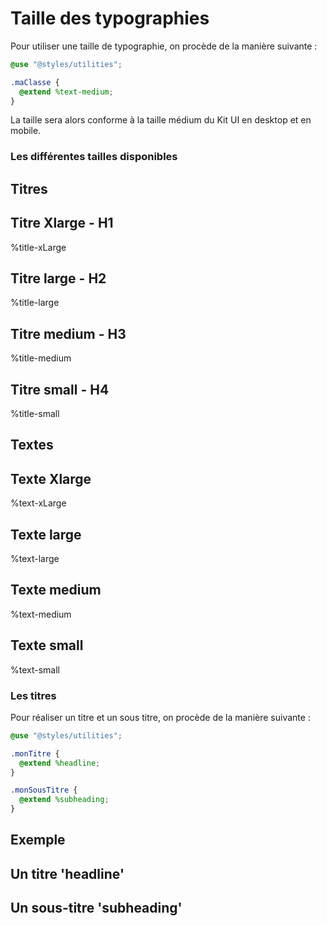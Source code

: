 
<Meta title="Toolbox/Typography"/>

# Taille des typographies

Pour utiliser une taille de typographie, on procède de la manière suivante :
```scss
@use "@styles/utilities";

.maClasse {
  @extend %text-medium;
}
```
La taille sera alors conforme à la taille médium du Kit UI en desktop et en mobile.

### Les différentes tailles disponibles
<Canvas>
    <Story name="Example - Taille de police">
        <div className="typographie">
        <section className="title">
            <h2>Titres</h2>
            <div className="title-xLarge">
                <h2>Titre Xlarge - H1</h2>
                <p>%title-xLarge</p>
            </div>
            <div className="title-large">
                <h2>Titre large - H2</h2>
                <p>%title-large</p>
            </div>
            <div className="title-medium">
                <h2>Titre medium - H3</h2>
                <p>%title-medium</p>
            </div>
            <div className="title-small">
                <h2>Titre small - H4</h2>
                <p>%title-small</p>
            </div>
        </section>
        <section className="text">
            <h2>Textes</h2>
            <div className="text-xLarge">
                <h2>Texte Xlarge</h2>
                <p>%text-xLarge</p>
            </div>
            <div className="text-large">
                <h2>Texte large</h2>
                <p>%text-large</p>
            </div>
            <div className="text-medium">
                <h2>Texte medium</h2>
                <p>%text-medium</p>
            </div>
            <div className="text-small">
                <h2>Texte small</h2>
                <p>%text-small</p>
            </div>
        </section>
        </div>
    </Story>
</Canvas>


### Les titres

Pour réaliser un titre et un sous titre, on procède de la manière suivante :

```scss
@use "@styles/utilities";

.monTitre {
  @extend %headline;
}

.monSousTitre {
  @extend %subheading;
}
```

## Exemple

<Canvas>
    <Story name="Example - Titre et sous-titre">
        <h2 className="titre-headline">Un titre 'headline'</h2>
        <h2 className="titre-subheading">Un sous-titre 'subheading'</h2>
    </Story>
</Canvas>
